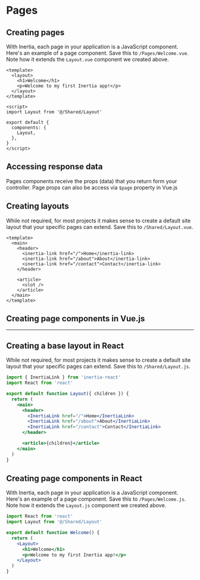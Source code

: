 

# Pages

## Creating pages

With Inertia, each page in your application is a JavaScript component. Here's an example of a page component. Save this to `/Pages/Welcome.vue`. Note how it extends the `Layout.vue` component we created above.

```vue
<template>
  <layout>
    <h1>Welcome</h1>
    <p>Welcome to my first Inertia app!</p>
  </layout>
</template>

<script>
import Layout from '@/Shared/Layout'

export default {
  components: {
    Layout,
  },
}
</script>
```

## Accessing response data

Pages components receive the props (data) that you return form your controller. Page props can also be access via `$page` property in Vue.js

## Creating layouts

While not required, for most projects it makes sense to create a default site layout that your specific pages can extend. Save this to `/Shared/Layout.vue`.

```vue
<template>
  <main>
    <header>
      <inertia-link href="/">Home</inertia-link>
      <inertia-link href="/about">About</inertia-link>
      <inertia-link href="/contact">Contact</inertia-link>
    </header>

    <article>
      <slot />
    </article>
  </main>
</template>
```

## Creating page components in Vue.js

<hr />

## Creating a base layout in React

While not required, for most projects it makes sense to create a default site layout that your specific pages can extend. Save this to `/Shared/Layout.js`.

```jsx
import { InertiaLink } from 'inertia-react'
import React from 'react'

export default function Layout({ children }) {
  return (
    <main>
      <header>
        <InertiaLink href="/">Home</InertiaLink>
        <InertiaLink href="/about">About</InertiaLink>
        <InertiaLink href="/contact">Contact</InertiaLink>
      </header>

      <article>{children}</article>
    </main>
  )
}
```

## Creating page components in React

With Inertia, each page in your application is a JavaScript component. Here's an example of a page component. Save this to `/Pages/Welcome.js`. Note how it extends the `Layout.js` component we created above.

```jsx
import React from 'react'
import Layout from '@/Shared/Layout'

export default function Welcome() {
  return (
    <Layout>
      <h1>Welcome</h1>
      <p>Welcome to my first Inertia app!</p>
    </Layout>
  )
}
```
